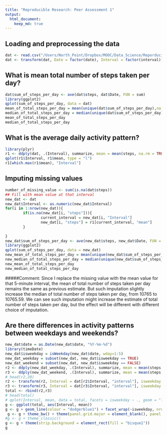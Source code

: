 ```yaml
---
title: "Reproducible Research: Peer Assessment 1"
output: 
  html_document:
    keep_md: true
---
```



## Loading and preprocessing the data
```r
dat <- read.csv("/Users/North_Point/Dropbox/MOOC/Data_Science/Reporducible Research/RepData_PeerAssessment1/activity.csv")
dat <- transform(dat, Date = factor(date), Interval = factor(interval))
```


## What is mean total number of steps taken per day?
```r
dat$sum_of_steps_per_day <- ave(dat$steps, dat$Date, FUN = sum)
library(ggplot2)
qplot(sum_of_steps_per_day, data = dat)
mean_of_total_steps_per_day = mean(unique(dat$sum_of_steps_per_day),na.rm = TRUE)
median_of_total_steps_per_day = median(unique(dat$sum_of_steps_per_day), na.rm = TRUE)
mean_of_total_steps_per_day
median_of_total_steps_per_day
```

## What is the average daily activity pattern?
```r
library(plyr)
r1 <- ddply(dat, .(Interval), summarize, mean = mean(steps, na.rm = TRUE))
qplot(r1$Interval, r1$mean, type = "l")
r1[which.max(r1$mean), "Interval"]
```

## Imputing missing values
```r
number_of_missing_value <- sum(is.na(dat$steps))
## Fill with mean value at that interval
new_dat <- dat
new_dat$Interval <- as.numeric(new_dat$Interval)
for(i in 1:nrow(new_dat)){
        if(is.na(new_dat[i, "steps"])){
                current_interval = new_dat[i, "Interval"]
                new_dat[i, "steps"] = r1[current_interval, "mean"]
        }
        
}
new_dat$sum_of_steps_per_day <- ave(new_dat$steps, new_dat$Date, FUN = sum)
library(ggplot2)
qplot(sum_of_steps_per_day, data = new_dat)
new_mean_of_total_steps_per_day = mean(unique(new_dat$sum_of_steps_per_day),na.rm = TRUE)
new_median_of_total_steps_per_day = median(unique(new_dat$sum_of_steps_per_day), na.rm = TRUE)
new_mean_of_total_steps_per_day
new_median_of_total_steps_per_day
```

#####Comment: Since I replace the missing value with the mean value for that 5-minute interval, the mean of total number of steps taken per day remains the same as previous estimate. But such imputation slightly increase the median of total number of steps taken per day, from 10765 to 10765.59. We can see such imputation might increase the estimate of total number of steps taken per day, but the effect will be different with different choice of imputation.



## Are there differences in activity patterns between weekdays and weekends?
```r
new_dat$date = as.Date(new_dat$date, "%Y-%m-%d")
library(timeDate)
new_dat$isweekday = isWeekday(new_dat$date, wday=1:5)
new_dat_weekday = subset(new_dat, new_dat$isweekday == TRUE)
new_dat_weekend = subset(new_dat, new_dat$isweekday == FALSE)
r2 <- ddply(new_dat_weekday, .(Interval), summarize, mean = mean(steps, na.rm = TRUE))
r3 <- ddply(new_dat_weekend, .(Interval), summarize, mean = mean(steps, na.rm = TRUE))
# head(r2,20)
r2 <- transform(r2, Interval = dat[r2$Interval, "interval"], isweekday = "weekday")
r3 <- transform(r3, Interval = dat[r3$Interval, "interval"], isweekday = "weekend")
total <- rbind(r2,r3)
# head(total)
# qplot(Interval, mean, data = total, facets = isweekday ~ ., geom = "line")
g <- ggplot(total, aes(Interval, mean))
g <- g + geom_line(colour = "dodgerblue1") + facet_wrap(~isweekday, nrow = 2) + labs(x = "Interval") + labs(y = "Number of steps")
 g <- g + theme_bw() + theme(panel.grid.major = element_blank(), panel.grid.minor = element_blank())
#g <- g + theme_classic()
g <- g + theme(strip.background = element_rect(fill = "bisque1"))
g
```
